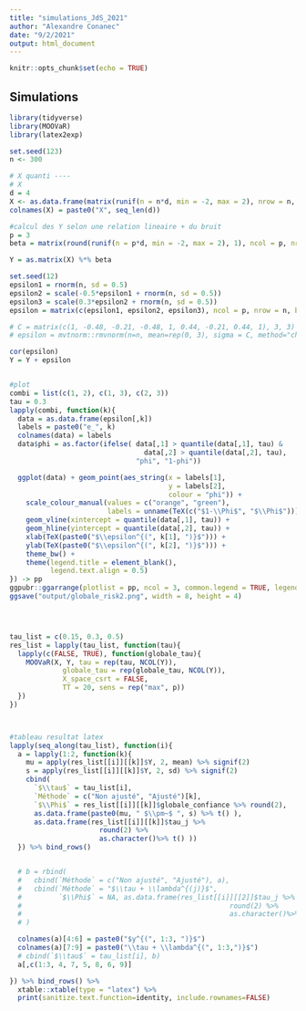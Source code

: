 ```yaml
---
title: "simulations_JdS_2021"
author: "Alexandre Conanec"
date: "9/2/2021"
output: html_document
---
```


```r
knitr::opts_chunk$set(echo = TRUE)
```

## Simulations


```r
library(tidyverse)
library(MOOVaR)
library(latex2exp)

set.seed(123)
n <- 300

# X quanti ----
# X
d = 4
X <- as.data.frame(matrix(runif(n = n*d, min = -2, max = 2), nrow = n, ncol = d))
colnames(X) = paste0("X", seq_len(d))

#calcul des Y selon une relation lineaire + du bruit
p = 3
beta = matrix(round(runif(n = p*d, min = -2, max = 2), 1), ncol = p, nrow = d)

Y = as.matrix(X) %*% beta

set.seed(12)
epsilon1 = rnorm(n, sd = 0.5)
epsilon2 = scale(-0.5*epsilon1 + rnorm(n, sd = 0.5))
epsilon3 = scale(0.3*epsilon2 + rnorm(n, sd = 0.5))
epsilon = matrix(c(epsilon1, epsilon2, epsilon3), ncol = p, nrow = n, byrow = F)

# C = matrix(c(1, -0.48, -0.21, -0.48, 1, 0.44, -0.21, 0.44, 1), 3, 3)
# epsilon = mvtnorm::rmvnorm(n=n, mean=rep(0, 3), sigma = C, method="chol")

cor(epsilon)
Y = Y + epsilon


#plot
combi = list(c(1, 2), c(1, 3), c(2, 3))
tau = 0.3
lapply(combi, function(k){
  data = as.data.frame(epsilon[,k])
  labels = paste0("e_", k)
  colnames(data) = labels
  data$phi = as.factor(ifelse( data[,1] > quantile(data[,1], tau) &
                                 data[,2] > quantile(data[,2], tau),
                               "phi", "1-phi"))

  ggplot(data) + geom_point(aes_string(x = labels[1],
                                       y = labels[2],
                                       colour = "phi")) +
    scale_colour_manual(values = c("orange", "green"),
                        labels = unname(TeX(c("$1-\\Phi$", "$\\Phi$")))) +
    geom_vline(xintercept = quantile(data[,1], tau)) +
    geom_hline(yintercept = quantile(data[,2], tau)) +
    xlab(TeX(paste0("$\\epsilon^{(", k[1], ")}$"))) +
    ylab(TeX(paste0("$\\epsilon^{(", k[2], ")}$"))) +
    theme_bw() +
    theme(legend.title = element_blank(),
          legend.text.align = 0.5)
}) -> pp
ggpubr::ggarrange(plotlist = pp, ncol = 3, common.legend = TRUE, legend = "right")
ggsave("output/globale_risk2.png", width = 8, height = 4)




tau_list = c(0.15, 0.3, 0.5)
res_list = lapply(tau_list, function(tau){
  lapply(c(FALSE, TRUE), function(globale_tau){
    MOOVaR(X, Y, tau = rep(tau, NCOL(Y)),
             globale_tau = rep(globale_tau, NCOL(Y)),
             X_space_csrt = FALSE,
             TT = 20, sens = rep("max", p))
  })
})



#tableau resultat latex
lapply(seq_along(tau_list), function(i){
  a = lapply(1:2, function(k){
    mu = apply(res_list[[i]][[k]]$Y, 2, mean) %>% signif(2)
    s = apply(res_list[[i]][[k]]$Y, 2, sd) %>% signif(2)
    cbind(
      `$\\tau$` = tau_list[i],
      `Méthode` = c("Non ajusté", "Ajusté")[k],
      `$\\Phi$` = res_list[[i]][[k]]$globale_confiance %>% round(2),
      as.data.frame(paste0(mu, " $\\pm~$ ", s) %>% t() ),
      as.data.frame(res_list[[i]][[k]]$tau_j %>%
                      round(2) %>%
                      as.character()%>% t() ))
  }) %>% bind_rows()


  # b = rbind(
  #   cbind(`Méthode` = c("Non ajusté", "Ajusté"), a),
  #   cbind(`Méthode` = "$\\tau + \\lambda^{(j)}$",
  #         `$\\Phi$` = NA, as.data.frame(res_list[[i]][[2]]$tau_j %>%
  #                                                   round(2) %>%
  #                                                   as.character()%>% t() ))
  # )

  colnames(a)[4:6] = paste0("$y^{(", 1:3, ")}$")
  colnames(a)[7:9] = paste0("\\tau + \\lambda^{(", 1:3,")}$")
  # cbind(`$\\tau$` = tau_list[i], b)
  a[,c(1:3, 4, 7, 5, 8, 6, 9)]

}) %>% bind_rows() %>%
  xtable::xtable(type = "latex") %>%
  print(sanitize.text.function=identity, include.rownames=FALSE)

```
